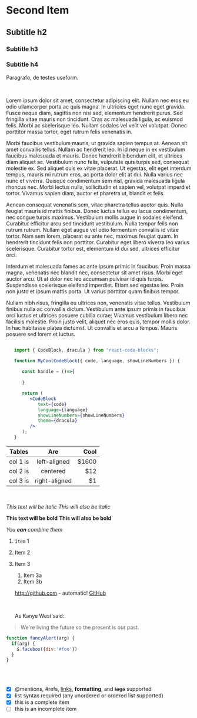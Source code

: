 
   <DefaultSeo
      title="Test Seo MDX"
      description="My description MDX."
   />


   # Second Item

   ## Subtitle h2

   ### Subtitle h3

   ### Subtitle h4


   Paragrafo, de testes <Inline>useform</Inline>.

   <br/>

   Lorem ipsum dolor sit amet, consectetur adipiscing elit. Nullam nec eros eu odio ullamcorper porta ac quis magna. In ultricies eget nunc eget gravida. Fusce neque diam, sagittis non nisi sed, elementum hendrerit purus. Sed fringilla vitae mauris non tincidunt. Cras ac malesuada ligula, ac euismod felis. Morbi ac scelerisque leo. Nullam sodales vel velit vel volutpat. Donec porttitor massa tortor, eget rutrum felis venenatis in.
   <br/>

   Morbi faucibus vestibulum mauris, ut gravida sapien tempus at. Aenean sit amet convallis tellus. Nullam ac hendrerit leo. In id neque in ex vestibulum faucibus malesuada et mauris. Donec hendrerit bibendum elit, et ultrices diam aliquet ac. Vestibulum nunc felis, vulputate quis turpis sed, consequat molestie ex. Sed aliquet quis ex vitae placerat. Ut egestas, elit eget interdum tempus, mauris mi rutrum eros, ac porta dolor elit at dui. Nulla varius nec nunc et viverra. Quisque condimentum sem nisl, gravida malesuada ligula rhoncus nec. Morbi lectus nulla, sollicitudin et sapien vel, volutpat imperdiet tortor. Vivamus sapien diam, auctor et pharetra ut, blandit et felis.
   <br/>

   Aenean consequat venenatis sem, vitae pharetra tellus auctor quis. Nulla feugiat mauris id mattis finibus. Donec luctus tellus eu lacus condimentum, nec congue turpis maximus. Vestibulum mollis augue in sodales eleifend. Curabitur efficitur arcu sed tincidunt vestibulum. Nulla tempor felis non rutrum rutrum. Nullam eget augue vel odio fermentum convallis id vitae tortor. Nam sem lorem, placerat eu ante nec, maximus feugiat quam. In hendrerit tincidunt felis non porttitor. Curabitur eget libero viverra leo varius scelerisque. Curabitur tortor est, elementum id dui sed, ultrices efficitur orci.
   <br/>

   Interdum et malesuada fames ac ante ipsum primis in faucibus. Proin massa magna, venenatis nec blandit nec, consectetur sit amet risus. Morbi eget auctor arcu. Ut at dolor nec leo accumsan pulvinar id quis turpis. Suspendisse scelerisque eleifend imperdiet. Etiam sed egestas leo. Proin non justo et ipsum mattis porta. Ut varius porttitor quam finibus tempor.
   <br/>

   Nullam nibh risus, fringilla eu ultrices non, venenatis vitae tellus. Vestibulum finibus nulla ac convallis dictum. Vestibulum ante ipsum primis in faucibus orci luctus et ultrices posuere cubilia curae; Vivamus vestibulum libero nec facilisis molestie. Proin justo velit, aliquet nec eros quis, tempor mollis dolor. In hac habitasse platea dictumst. Ut convallis et arcu a tempus. Mauris posuere sed lorem et luctus.
   <br/>


   ```jsx
   
      import { CodeBlock, dracula } from "react-code-blocks";

      function MyCoolCodeBlock({ code, language, showLineNumbers }) {
         
         const handle = ()=>{
            
         }

         return (
            <CodeBlock
               text={code}
               language={language}
               showLineNumbers={showLineNumbers}
               theme={dracula}
            />
         );
      }
   
   ```

| Tables   |      Are      |  Cool |
|----------|:-------------:|------:|
| col 1 is |  left-aligned | $1600 |
| col 2 is |    centered   |   $12 |
| col 3 is | right-aligned |    $1 |


<br/>

*This text will be italic*
_This will also be italic_

**This text will be bold**
__This will also be bold__

_You **can** combine them_


1. `Item` 1
1. Item 2
1. Item 3
   1. Item 3a
   1. Item 3b





   http://github.com - automatic!
   [GitHub](http://github.com)


   <br/>

   As Kanye West said:

> We're living the future so
> the present is our past.

```javascript
function fancyAlert(arg) {
  if(arg) {
    $.facebox({div:'#foo'})
  }
}
```

<br/>
<br/>

- [x] @mentions, #refs, [links](), **formatting**, and <del>tags</del> supported
- [x] list syntax required (any unordered or ordered list supported)
- [x] this is a complete item
- [ ] this is an incomplete item